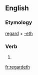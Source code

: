 ==English==

===Etymology===
[[regard]] + [[-eth]]

===Verb===
{{en-verb form}}

# {{archaic third-person singular of|regard}}

[[fr:regardeth]]